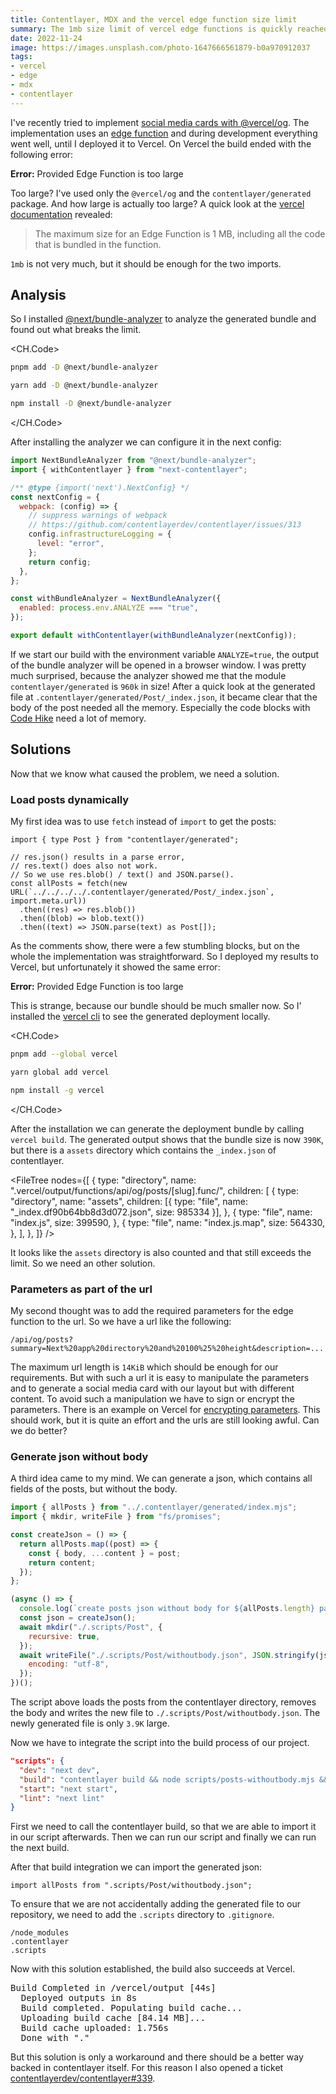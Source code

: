 ```yaml
---
title: Contentlayer, MDX and the vercel edge function size limit
summary: The 1mb size limit of vercel edge functions is quickly reached with Contentlayer and MDX
date: 2022-11-24
image: https://images.unsplash.com/photo-1647666561879-b0a970912037
tags:
- vercel
- edge
- mdx
- contentlayer
---
```


I've recently tried to implement [social media cards with @vercel/og](/posts/2022-11-27-social-media-cards).
The implementation uses an [edge function](https://vercel.com/docs/concepts/functions/edge-functions)
and during development everything went well, until I deployed it to Vercel.
On Vercel the build ended with the following error:

<Notification type="error">
  <strong>Error:</strong> Provided Edge Function is too large
</Notification>

Too large?
I've used only the `@vercel/og` and the `contentlayer/generated` package.
And how large is actually too large?
A quick look at the [vercel documentation](https://vercel.com/docs/concepts/functions/edge-functions#limitations) revealed:

> The maximum size for an Edge Function is 1 MB, including all the code that is bundled in the function.

`1mb` is not very much, but it should be enough for the two imports.

## Analysis

So I installed [@next/bundle-analyzer](https://www.npmjs.com/package/@next/bundle-analyzer) to analyze the generated bundle and
found out what breaks the limit.

<CH.Code>

```bash pnpm
pnpm add -D @next/bundle-analyzer
```

```bash yarn
yarn add -D @next/bundle-analyzer
```

```bash npm
npm install -D @next/bundle-analyzer
```

</CH.Code>

After installing the analyzer we can configure it in the next config:

```js next.config.mjs focus=1,16:20
import NextBundleAnalyzer from "@next/bundle-analyzer";
import { withContentlayer } from "next-contentlayer";

/** @type {import('next').NextConfig} */
const nextConfig = {
  webpack: (config) => {
    // suppress warnings of webpack
    // https://github.com/contentlayerdev/contentlayer/issues/313
    config.infrastructureLogging = {
      level: "error",
    };
    return config;
  },
};

const withBundleAnalyzer = NextBundleAnalyzer({
  enabled: process.env.ANALYZE === "true",
});

export default withContentlayer(withBundleAnalyzer(nextConfig));
```

If we start our build with the environment variable `ANALYZE=true`, the output of the bundle analyzer will be opened in a browser window.
I was pretty much surprised, because the analyzer showed me that the module `contentlayer/generated` is `960k` in size!
After a quick look at the generated file at `.contentlayer/generated/Post/_index.json`,
it became clear that the body of the post needed all the memory.
Especially the code blocks with [Code Hike](https://codehike.org/) need a lot of memory.

## Solutions

Now that we know what caused the problem, we need a solution.

### Load posts dynamically

My first idea was to use `fetch` instead of `import` to get the posts:

```tsx pages/api/og/posts/[slug].tsx
import { type Post } from "contentlayer/generated";

// res.json() results in a parse error,
// res.text() does also not work.
// So we use res.blob() / text() and JSON.parse().
const allPosts = fetch(new URL(`../../../../.contentlayer/generated/Post/_index.json`, import.meta.url))
  .then((res) => res.blob())
  .then((blob) => blob.text())
  .then((text) => JSON.parse(text) as Post[]);
```

As the comments show, there were a few stumbling blocks, but on the whole the implementation was straightforward.
So I deployed my results to Vercel, but unfortunately it showed the same error:

<Notification type="error">
  <strong>Error:</strong> Provided Edge Function is too large
</Notification>

This is strange, because our bundle should be much smaller now.
So I' installed the [vercel cli](https://www.npmjs.com/package/vercel) to see the generated deployment locally.

<CH.Code>

```bash pnpm
pnpm add --global vercel
```

```bash yarn
yarn global add vercel
```

```bash npm
npm install -g vercel
```

</CH.Code>

After the installation we can generate the deployment bundle by calling `vercel build`.
The generated output shows that the bundle size is now `390K`,
but there is a `assets` directory which contains the `_index.json` of contentlayer.

<FileTree
  nodes={[
    {
      type: "directory",
      name: ".vercel/output/functions/api/og/posts/[slug].func/",
      children: [
        {
          type: "directory",
          name: "assets",
          children: [{ type: "file", name: "_index.df90b64bb8d3d072.json", size: 985334 }],
        },
        {
          type: "file",
          name: "index.js",
          size: 399590,
        },
        {
          type: "file",
          name: "index.js.map",
          size: 564330,
        },
      ],
    },
  ]}
/>

It looks like the `assets` directory is also counted and that still exceeds the limit.
So we need an other solution.

### Parameters as part of the url

My second thought was to add the required parameters for the edge function to the url.
So we have a url like the following:

```text
/api/og/posts?summary=Next%20app%20directory%20and%20100%25%20height&description=...
```

The maximum url length is `14KiB` which should be enough for our requirements.
But with such a url it is easy to manipulate the parameters and
to generate a social media card with our layout but with different content.
To avoid such a manipulation we have to sign or encrypt the parameters.
There is an example on Vercel for [encrypting parameters](https://vercel.com/docs/concepts/functions/edge-functions/og-image-examples#encrypting-parameters).
This should work, but it is quite an effort and the urls are still looking awful.
Can we do better?

### Generate json without body

A third idea came to my mind.
We can generate a json, which contains all fields of the posts, but without the body.

```js scripts/posts-withoutbody.mjs
import { allPosts } from "../.contentlayer/generated/index.mjs";
import { mkdir, writeFile } from "fs/promises";

const createJson = () => {
  return allPosts.map((post) => {
    const { body, ...content } = post;
    return content;
  });
};

(async () => {
  console.log(`create posts json without body for ${allPosts.length} paths`);
  const json = createJson();
  await mkdir("./.scripts/Post", {
    recursive: true,
  });
  await writeFile("./.scripts/Post/withoutbody.json", JSON.stringify(json, null, 2), {
    encoding: "utf-8",
  });
})();
```

The script above loads the posts from the contentlayer directory,
removes the body and writes the new file to `./.scripts/Post/withoutbody.json`.
The newly generated file is only `3.9K` large.

Now we have to integrate the script into the build process of our project.

```json package.json focus=3
"scripts": {
  "dev": "next dev",
  "build": "contentlayer build && node scripts/posts-withoutbody.mjs && next build",
  "start": "next start",
  "lint": "next lint"
}
```

First we need to call the contentlayer build,
so that we are able to import it in our script afterwards.
Then we can run our script and finally we can run the next build.

After that build integration we can import the generated json:

```tsx pages/api/og/[slug].tsx
import allPosts from ".scripts/Post/withoutbody.json";
```

To ensure that we are not accidentally adding the generated file to our repository,
we need to add the `.scripts` directory to `.gitignore`.

```text focus=3
/node_modules
.contentlayer
.scripts
```

Now with this solution established, the build also succeeds at Vercel.

<Notification type="success">
  <pre>Build Completed in /vercel/output [44s]
  Deployed outputs in 8s
  Build completed. Populating build cache...
  Uploading build cache [84.14 MB]...
  Build cache uploaded: 1.756s
  Done with "."</pre>
</Notification>

But this solution is only a workaround and there should be a better way backed in contentlayer itself.
For this reason I also opened a ticket [contentlayerdev/contentlayer#339](https://github.com/contentlayerdev/contentlayer/issues/339).
